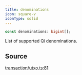 ```yaml
---
title: denominations
icon: square-v
iconType: solid
---
```


```ts
const denominations: bigint[];
```

List of supported Qi denominations.

## Source

[transaction/utxo.ts:81](https://github.com/dominant-strategies/quais.js/blob/fb5056470a1764523d26300fe8f88b8fb93d7f2c/src/transaction/utxo.ts#L81)
